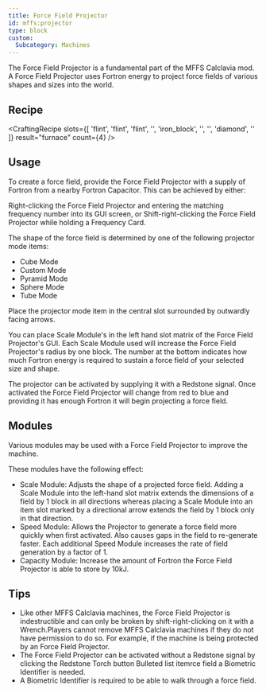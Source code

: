```yaml
---
title: Force Field Projector
id: mffs:projector
type: block
custom:
  Subcategory: Machines
---
```


The Force Field Projector is a fundamental part of the MFFS Calclavia mod.
A Force Field Projector uses Fortron energy to project force fields of various shapes and sizes into the world.

## Recipe

<CraftingRecipe slots={[
    'flint',
    'flint',
    'flint',
    '',
    'iron_block',
    '',
    '',
    'diamond',
    ''
]} result="furnace" count={4} />

## Usage

To create a force field, provide the Force Field Projector with a supply of Fortron from a nearby Fortron Capacitor.
This can be achieved by either:

Right-clicking the Force Field Projector and entering the matching frequency number into its GUI screen, or
Shift-right-clicking the Force Field Projector while holding a Frequency Card.

The shape of the force field is determined by one of the following projector mode items:

- Cube Mode
- Custom Mode
- Pyramid Mode
- Sphere Mode
- Tube Mode

Place the projector mode item in the central slot surrounded by outwardly facing arrows.

You can place Scale Module's in the left hand slot matrix of the Force Field Projector's GUI. Each Scale Module used
will increase the Force Field Projector's radius by one block. The number at the bottom indicates how much Fortron
energy is required to sustain a force field of your selected size and shape.

The projector can be activated by supplying it with a Redstone signal. Once activated the Force Field Projector will
change from red to blue and providing it has enough Fortron it will begin projecting a force field.

## Modules

Various modules may be used with a Force Field Projector to improve the machine.

These modules have the following effect:

- Scale Module: Adjusts the shape of a projected force field. Adding a Scale Module into the left-hand slot matrix
  extends
  the dimensions of a field by 1 block in all directions whereas placing a Scale Module into an item slot marked by a
  directional arrow extends the field by 1 block only in that direction.
- Speed Module: Allows the Projector to generate a force field more quickly when first activated. Also causes gaps in
  the
  field to re-generate faster. Each additional Speed Module increases the rate of field generation by a factor of 1.
- Capacity Module: Increase the amount of Fortron the Force Field Projector is able to store by 10kJ.

## Tips

- Like other MFFS Calclavia machines, the Force Field Projector is indestructible and can only be broken by
shift-right-clicking on it with a Wrench.Players cannot remove MFFS Calclavia machines if they do not have permission to
do so. For example, if the machine is being protected by an Force Field Projector.
- The Force Field Projector can be activated without a Redstone signal by clicking the Redstone Torch button Bulleted list
itemrce field a Biometric Identifier is needed.
- A Biometric Identifier is required to be able to walk through a force field.

